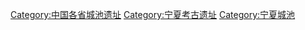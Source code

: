[[Category:中国各省城池遗址|Category:中国各省城池遗址]]
[[Category:宁夏考古遗址|Category:宁夏考古遗址]]
[[Category:宁夏城池|Category:宁夏城池]]